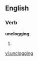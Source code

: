 ==English==

===Verb===
'''unclogging'''

# {{third-person singular of|[[unclog]]}}

[[vi:unclogging]]